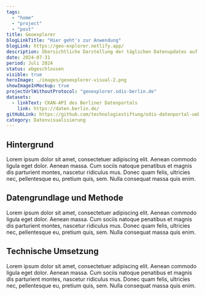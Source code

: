 ```yaml
---
tags:
  - "home"
  - "project"
  - "post"
title: Geoexplorer
blogLinkTitle: "Hier geht's zur Anwendung"
blogLink: https://geo-explorer.netlify.app/
description: Übersichtliche Darstellung der täglichen Datenupdates auf Berlins Datenportal per Schnittstelle
date: 2024-07-31
period: Juli 2024
status: abgeschlossen
visible: true
heroImage: ./images/geoexplorer-visual-2.png
showImageInMockup: true
projectUrlWithoutProtocol: "geoexplorer.odis-berlin.de"
datasets:
  - linkText: CKAN-API des Berliner Datenportals
    link: https://daten.berlin.de/
gitHubLink: https://github.com/technologiestiftung/odis-datenportal-uebersicht
category: Datenvisualisierung
---
```


## Hintergrund

Lorem ipsum dolor sit amet, consectetuer adipiscing elit. Aenean commodo ligula eget dolor. Aenean massa. Cum sociis natoque penatibus et magnis dis parturient montes, nascetur ridiculus mus. Donec quam felis, ultricies nec, pellentesque eu, pretium quis, sem. Nulla consequat massa quis enim.

## Datengrundlage und Methode

Lorem ipsum dolor sit amet, consectetuer adipiscing elit. Aenean commodo ligula eget dolor. Aenean massa. Cum sociis natoque penatibus et magnis dis parturient montes, nascetur ridiculus mus. Donec quam felis, ultricies nec, pellentesque eu, pretium quis, sem. Nulla consequat massa quis enim.

## Technische Umsetzung

Lorem ipsum dolor sit amet, consectetuer adipiscing elit. Aenean commodo ligula eget dolor. Aenean massa. Cum sociis natoque penatibus et magnis dis parturient montes, nascetur ridiculus mus. Donec quam felis, ultricies nec, pellentesque eu, pretium quis, sem. Nulla consequat massa quis enim.
